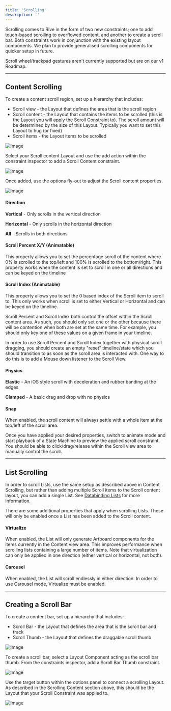 ```yaml
---
title: 'Scrolling'
description: ''
---
```


Scrolling comes to Rive in the form of two new constraints; one to add touch-based scrolling to overflowed content, and another to create a scroll bar. Both constraints work in conjunction with the existing layout components. We plan to provide generalised scrolling components for quicker setup in future.

<Note>Scroll wheel/trackpad gestures aren't currently supported but are on our v1 Roadmap.</Note>

---

## Content Scrolling

To create a content scroll region, set up a hierarchy that includes:
- Scroll view - the Layout that defines the area that is the scroll region
- Scroll content - the Layout that contains the items to be scrolled (this is the Layout you will apply the Scroll Constraint to). The scroll amount will be determined by the size of this Layout. Typically you want to set this Layout to hug (or fixed)
- Scroll items - the Layout items to be scrolled

![Image](/images/editor/scroll-content-hierarchy.png)

Select your Scroll content Layout and use the add action within the constraint inspector to add a Scroll Content constraint.

![Image](/images/editor/layouts/1ee7adc4-4698-4f6d-a0e7-8ec73f53c492.webp)

Once added, use the options fly-out to adjust the Scroll content properties.

![Image](/images/editor/scroll-content-properties.png)

#### Direction

**Vertical** - Only scrolls in the vertical direction

**Horizontal** - Only scrolls in the horizontal direction

**All** - Scrolls in both directions

#### Scroll Percent X/Y (Animatable)

This property allows you to set the percentage scroll of the content where 0% is scrolled to the top/left and 100% is scrolled to the bottom/right. This property works when the content is set to scroll in one or all directions and can be keyed on the timeline

#### Scroll Index (Animatable)

This property allows you to set the 0 based index of the Scroll item to scroll to. This only works when scroll is set to either Vertical or Horizontal and can be keyed on the timeline.

<Tip>Scroll Percent and Scroll Index both control the offset within the Scroll content area. As such, you should only set one or the other because there will be contention when both are set at the same time. For example, you should only key one of these values on a given frame in your timeline.</Tip>

<Tip>In order to use Scroll Percent and Scroll Index together with physical scroll dragging, you should create an empty "reset" timeline/state which you should transition to as soon as the scroll area is interacted with. One way to do this is to add a Mouse down listener to the Scroll View.</Tip>

#### Physics

**Elastic** - An iOS style scroll with deceleration and rubber banding at the edges

**Clamped** - A basic drag and drop with no physics

#### Snap

When enabled, the scroll content will always settle with a whole item at the top/left of the scroll area.

Once you have applied your desired properties, switch to animate mode and start playback of a State Machine to preview the applied scroll constraint. You should be able to click/drag/release within the Scroll view area to manually control the scroll.

---

## List Scrolling

In order to scroll Lists, use the same setup as described above in Content Scrolling, but rather than adding multiple Scroll items to the Scroll content layout, you can add a single List. See [Databinding Lists](/editor/data-binding/lists) for more information.

There are some additional properties that apply when scrolling Lists. These will only be enabled once a List has been added to the Scroll content.

#### Virtualize

When enabled, the List will only generate Artboard components for the items currently in the Content view area. This improves performance when scrolling lists containing a large number of items. Note that virtualization can only be applied in one direction (either vertical or horizontal, not both).

#### Carousel

When enabled, the List will scroll endlessly in either direction. In order to use Carousel mode, Virtualize must be enabled.

---

## Creating a Scroll Bar

To create a content bar, set up a hierarchy that includes:
- Scroll Bar - the Layout that defines the area that is the scroll bar and track
- Scroll Thumb - the Layout that defines the draggable scroll thumb

![Image](/images/editor/scroll-bar-hierarchy.png)

To create a scroll bar, select a Layout Component acting as the scroll bar thumb. From the constraints inspector, add a Scroll Bar Thumb constraint.

![Image](/images/editor/layouts/0c295a18-6d04-471d-ba86-c74e4988c4a9.webp)

Use the target button within the options panel to connect a scrolling Layout. As described in the Scrolling Content section above, this should be the Layout that your Scroll Constraint was applied to.

![Image](/images/editor/layouts/2f05011a-cf88-41b5-9a96-ae4712d500d9.webp)